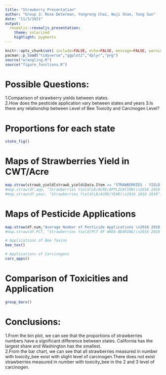 ```yaml
---
title: "Strawberry Presentation"
author: "Group 3: Rose Determan, Yongrong Chai, Wuji Shan, Tong Sun"
date: "11/3/2021"
output:
  revealjs::revealjs_presentation:
    theme: solarized
    highlight: pygments
---
```


```r
knitr::opts_chunk$set( include=FALSE, echo=FALSE, message=FALSE, warning=FALSE)
pacman::p_load("tidyverse","ggplot2","dplyr","png")
source("wrangling.R")
source("figure_functions.R")
```

# Possible Questions:  
1.Comparison of strawberry yields between states.  
2.How does the pesticide application vary between states and years
3.Is there any relationship between Level of Bee Toxicity and Carcinogen Level?

# Proportions for each state
```r
state_fig()
```

# Maps of Strawberries Yield in CWT/Acre
```r
map.straw(strawb_yield[strawb_yield$Data.Item == "STRAWBERRIES - YIELD, MEASURED IN CWT / ACRE",], "Strawberries Yield (CWT/Acre))\n2015-2020")
#map.straw(df.app, "Strawberries Yield(LB/ACRE/APPLICATION)\n2016 2018 2019")
#map.straw(df.year, "Strawberries Yield(LB/ACRE/YEAR)\n2016 2018 2019")
```

# Maps of Pesticide Applications
```r
map.straw(df.num,"Average Number of Pesticide Applications \n2016 2018 2019")
#map.straw(df.PCT, "Strawberries Yield(PCT OF AREA BEARING)\n2016 2018 2019") 
```

```r
# Applications of Bee Toxins
bee_tox()
```

```r
# Applications of Carcinogens
carc_apps()
```

# Comparison of Toxicities and Application


```r
group_bars()
```

# Conclusions:
1.From the bin plot, we can see that the proportions of strawberries numbers have a significant difference between states. California has the largest share and Washington has the smallest.  
2.From the bar chart, we can see that all strawberries measured in number with toxicity_bee exist with slight level of carcinogen.There does not exist strawberries measured in number with toxicity_bee in the 2 and 3 level of carcinogen.  
